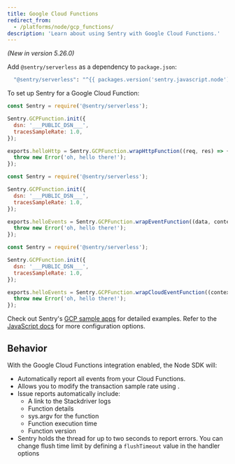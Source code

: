 ```yaml
---
title: Google Cloud Functions
redirect_from:
  - /platforms/node/gcp_functions/
description: 'Learn about using Sentry with Google Cloud Functions.'
---
```


_(New in version 5.26.0)_

Add `@sentry/serverless` as a dependency to `package.json`:

```bash
  "@sentry/serverless": "^{{ packages.version('sentry.javascript.node') }}"
```

To set up Sentry for a Google Cloud Function:

```javascript {tabTitle:Http functions}
const Sentry = require('@sentry/serverless');

Sentry.GCPFunction.init({
  dsn: '___PUBLIC_DSN___',
  tracesSampleRate: 1.0,
});

exports.helloHttp = Sentry.GCPFunction.wrapHttpFunction((req, res) => {
  throw new Error('oh, hello there!');
});
```

```javascript {tabTitle:Background functions}
const Sentry = require('@sentry/serverless');

Sentry.GCPFunction.init({
  dsn: '___PUBLIC_DSN___',
  tracesSampleRate: 1.0,
});

exports.helloEvents = Sentry.GCPFunction.wrapEventFunction((data, context, callback) => {
  throw new Error('oh, hello there!');
});
```

```javascript {tabTitle:CloudEvent functions}
const Sentry = require('@sentry/serverless');

Sentry.GCPFunction.init({
  dsn: '___PUBLIC_DSN___',
  tracesSampleRate: 1.0,
});

exports.helloEvents = Sentry.GCPFunction.wrapCloudEventFunction((context, callback) => {
  throw new Error('oh, hello there!');
});
```

Check out Sentry's [GCP sample apps](https://github.com/getsentry/examples/tree/master/gcp-cloud-functions/node) for detailed examples. Refer to the [JavaScript docs](/platforms/javascript/) for more configuration options.

## Behavior

With the Google Cloud Functions integration enabled, the Node SDK will:

- Automatically report all events from your Cloud Functions.
- Allows you to <PlatformLink to="/configuration/sampling/#configuring-the-transaction-sample-rate">modify the transaction sample rate</PlatformLink> using <PlatformIdentifier name="traces-sample-rate" />.
- Issue reports automatically include:
  - A link to the Stackdriver logs
  - Function details
  - sys.argv for the function
  - Function execution time
  - Function version
- Sentry holds the thread for up to two seconds to report errors. You can change flush time limit by defining a `flushTimeout` value in the handler options
